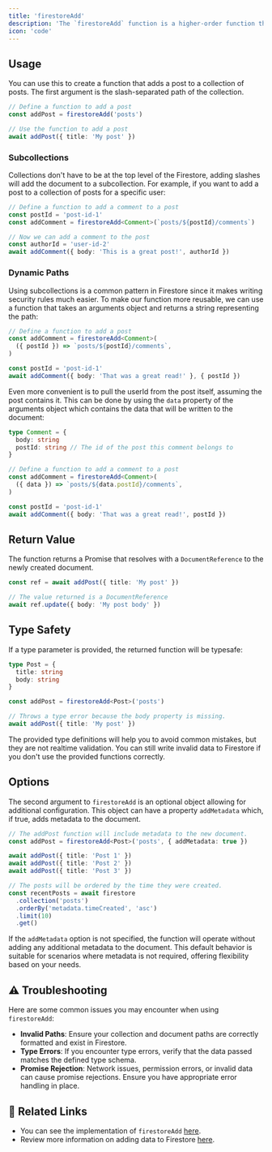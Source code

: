```yaml
---
title: 'firestoreAdd'
description: 'The `firestoreAdd` function is a higher-order function that takes a collection path and an options object, and returns a function that can be used to add documents to the specified collection.'
icon: 'code'
---
```


## Usage

You can use this to create a function that adds a post to a collection of posts. The first argument is the slash-separated path of the collection.

```ts
// Define a function to add a post
const addPost = firestoreAdd('posts')

// Use the function to add a post
await addPost({ title: 'My post' })
```

### Subcollections

Collections don't have to be at the top level of the Firestore, adding slashes will add the document to a subcollection. For example, if you want to add a post to a collection of posts for a specific user:

```ts
// Define a function to add a comment to a post
const postId = 'post-id-1'
const addComment = firestoreAdd<Comment>(`posts/${postId}/comments`)

// Now we can add a comment to the post
const authorId = 'user-id-2'
await addComment({ body: 'This is a great post!', authorId })
```

### Dynamic Paths

Using subcollections is a common pattern in Firestore since it makes writing security rules much easier. To make our function more reusable, we can use a function that takes an arguments object and returns a string representing the path:

```ts
// Define a function to add a post
const addComment = firestoreAdd<Comment>(
  ({ postId }) => `posts/${postId}/comments`,
)

const postId = 'post-id-1'
await addComment({ body: 'That was a great read!' }, { postId })
```

Even more convenient is to pull the userId from the post itself, assuming the post contains it. This can be done by using the `data` property of the arguments object which contains the data that will be written to the document:

```ts
type Comment = {
  body: string
  postId: string // The id of the post this comment belongs to
}

// Define a function to add a comment to a post
const addComment = firestoreAdd<Comment>(
  ({ data }) => `posts/${data.postId}/comments`,
)

const postId = 'post-id-1'
await addComment({ body: 'That was a great read!', postId })
```

## Return Value

The function returns a Promise that resolves with a `DocumentReference` to the newly created document.

```ts
const ref = await addPost({ title: 'My post' })

// The value returned is a DocumentReference
await ref.update({ body: 'My post body' })
```

## Type Safety

If a type parameter is provided, the returned function will be typesafe:

```ts
type Post = {
  title: string
  body: string
}

const addPost = firestoreAdd<Post>('posts')

// Throws a type error because the body property is missing.
await addPost({ title: 'My post' })
```

<Warning>
  The provided type definitions will help you to avoid common mistakes, but they
  are not realtime validation. You can still write invalid data to Firestore if
  you don't use the provided functions correctly.
</Warning>

## Options

The second argument to `firestoreAdd` is an optional object allowing for additional configuration. This object can have a property `addMetadata` which, if true, adds metadata to the document.

```ts
// The addPost function will include metadata to the new document.
const addPost = firestoreAdd<Post>('posts', { addMetadata: true })

await addPost({ title: 'Post 1' })
await addPost({ title: 'Post 2' })
await addPost({ title: 'Post 3' })

// The posts will be ordered by the time they were created.
const recentPosts = await firestore
  .collection('posts')
  .orderBy('metadata.timeCreated', 'asc')
  .limit(10)
  .get()
```

If the `addMetadata` option is not specified, the function will operate without adding any additional metadata to the document. This default behavior is suitable for scenarios where metadata is not required, offering flexibility based on your needs.

## ⚠️ Troubleshooting

Here are some common issues you may encounter when using `firestoreAdd`:

- **Invalid Paths**: Ensure your collection and document paths are correctly formatted and exist in Firestore.
- **Type Errors**: If you encounter type errors, verify that the data passed matches the defined type schema.
- **Promise Rejection**: Network issues, permission errors, or invalid data can cause promise rejections. Ensure you have appropriate error handling in place.

## 🔗 Related Links

- You can see the implementation of `firestoreAdd` [here](https://github.com/firebridgekit/Firebridge/blob/main/packages/cloud/src/actions/add/index.ts).
- Review more information on adding data to Firestore [here](https://firebase.google.com/docs/firestore/manage-data/add-data#node.js).
